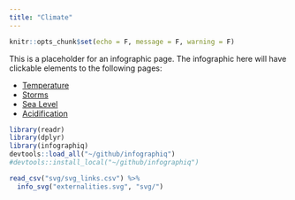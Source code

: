 ```yaml
---
title: "Climate"
---
```


```r
knitr::opts_chunk$set(echo = F, message = F, warning = F)
```

This is a placeholder for an infographic page.
The infographic here will have clickable elements to the following pages:
 
- [Temperature](/fk-iea/modals/externalities/temperature)
- [Storms](/fk-iea/modals/externalities/storms)
- [Sea Level](/fk-iea/modals/externalities/sea_level)
- [Acidification](/fk-iea/modals/externalities/acidification)
 
```r
library(readr)
library(dplyr)
library(infographiq)
devtools::load_all("~/github/infographiq")
#devtools::install_local("~/github/infographiq")

read_csv("svg/svg_links.csv") %>% 
  info_svg("externalities.svg", "svg/")
```

